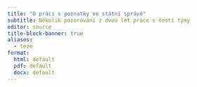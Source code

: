 ```yaml
---
title: "O práci s poznatky ve státní správě"
subtitle: Několik pozorování z dvou let práce s šesti týmy
editor: source
title-block-banner: true
aliases: 
  - teze
format: 
  html: default
  pdf: default
  docx: default
---
```


